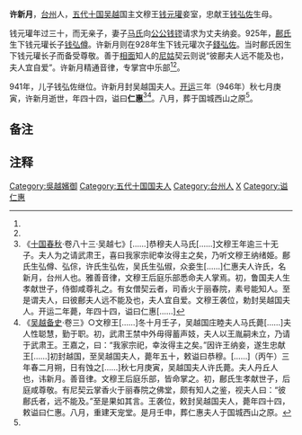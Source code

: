 '''许新月'''{{BD|903年||946年||catIdx=X}}，[[台州_(武德)|台州]]人，[[五代十国|五代十国]][[吴越国|吴越]]国主文穆王[[钱元瓘|钱元瓘]]妾室，忠献王[[钱弘佐|钱弘佐]]生母。

钱元瓘年过三十，而无亲子，妻子[[恭穆王后|马氏]]向[[家翁|公公]][[钱镠|钱镠]]请求为丈夫纳妾。925年，[[鄜夫人|鄜氏]]生下钱元瓘长子[[钱弘僔|钱弘僔]]。许新月则在928年生下钱元瓘次子[[錢弘佐|錢弘佐]]。当时鄜氏因生下钱元瓘长子而备受尊敬。善于[[相面|相面]]知人的[[尼姑|尼姑]]契云则说“彼鄜夫人远不能及也，夫人宜自爱”。许新月精通音律，专掌宫中乐部<ref name=a1/><ref name=a2/>。

941年，儿子钱弘佐继位。许新月封吴越国夫人{{efn|钱元瓘妻[[恭穆王后|马氏]]封吴越国夫人<ref name=a1/>。《[[吴越备史|吴越备史]]》称“王袭位，[''许新月'']敕封吴越国夫人<ref name=a2/>”。《[[十国春秋|十国春秋]]》称[[钱元瓘|钱元瓘]]袭位，许新月“勅封吴越国夫人”<ref name=a1/>。[[钱元瓘|钱元瓘]]所立世子为[[鄜夫人|鄜氏]]所生[[钱弘僔|钱弘僔]]。许新月当是其子[[钱弘佐|钱弘佐]]袭位，受封吴越国夫人。}}。[[开运_(后晋)|开运]]三年（946年）秋七月庚寅，许新月逝世，年四十四，谥曰'''仁惠'''<ref name="a1">《[[十国春秋|十国春秋]]·卷八十三·吴越七》[……]恭穆夫人马氏[……]文穆王年逾三十无子。夫人为之请武肃王，喜曰我家宗祀幸汝得主之矣，乃听文穆王纳绪姫。鄜氏生弘僔、弘倧，许氏生弘佐，吴氏生弘俶，众妾生[……]仁惠夫人许氏，名新月，台州人也。雅善音律，文穆王后庭乐部悉命夫人掌焉。初，鲁国夫人生孝献世子，侍御咸尊礼之。有女僧契云者，司香火于丽春院，素号能知人。至是谓夫人，曰彼鄜夫人远不能及也，夫人宜自爱。文穆王袭位，勅封吴越国夫人。开运二年薨，年四十四，谥曰仁惠[……]</ref><ref name="a2">《[[吴越备史|吴越备史]]·卷三》○文穆王[……]冬十月壬子，吴越国庄睦夫人马氏薨[……]夫人性聪慧，勤于职。初，武肃王禁中外毋得蓄声妓，夫人以王胤嗣未立，乃请于武肃王。王嘉之，曰：“我家宗祀，幸汝得主之矣。”因许王纳妾，遂生忠献王[……]初封越国，至吴越国夫人，薨年五十，敕谥曰恭穆。[……]（丙午）三年春二月朔，日有蚀之[……]秋七月庚寅，吴越国夫人许氏薨。夫人丹丘人也，讳新月。善音律。文穆王后庭乐部，皆命掌之。初，鄜氏生孝献世子，后庭咸尊敬。有尼契云掌香火于丽春院之佛堂，颇有知人之鉴，视夫人曰：“彼鄜氏者，远不能及。”至是果如其言。王袭位，敕封吴越国夫人，薨年四十四，敕谥曰仁惠。八月，重建天宠堂。是月壬申，葬仁惠夫人于国城西山之原。</ref>。八月，葬于国城西山之原<ref name=a2/>。

== 备注 ==

{{notelist}}

== 注释 ==

{{Reflist|25em}}

{{十国皇后}}
[[Category:吳越嬪御|Category:吳越嬪御]]
[[Category:五代十国国夫人|Category:五代十国国夫人]]
[[Category:台州人|Category:台州人]]
[[Category:许姓|X]]
[[Category:谥仁惠|Category:谥仁惠]]
